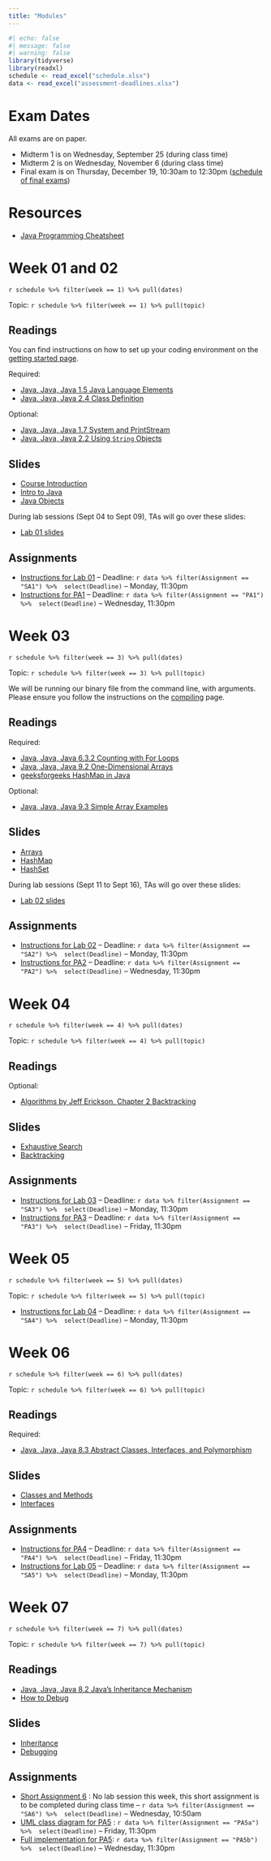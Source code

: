 ```yaml
---
title: "Modules"
---
```


```r
#| echo: false
#| message: false
#| warning: false
library(tidyverse)
library(readxl)
schedule <- read_excel("schedule.xlsx")
data <- read_excel("assessment-deadlines.xlsx")
```

# Exam Dates

All exams are on paper.

* Midterm 1 is on Wednesday, September 25 (during class time)
* Midterm 2 is on Wednesday, November 6 (during class time)
* Final exam is on Thursday, December 19, 10:30am to 12:30pm ([schedule of final exams](https://registrar.arizona.edu/faculty-staff-resources/room-course-scheduling/schedule-classes/final-exams/final-exams-fall-2024))

# Resources

* [Java Programming Cheatsheet](https://introcs.cs.princeton.edu/java/11cheatsheet/)


# Week 01 and 02

`r schedule %>% filter(week == 1) %>% pull(dates)`

Topic: `r schedule %>% filter(week == 1) %>% pull(topic)`

## Readings

You can find instructions on how to set up your coding environment on the [getting started page](start.html).

Required:

* [Java, Java, Java 1.5 Java Language Elements](https://runestone.academy/ns/books/published/javajavajava/java-language-elements.html)
* [Java, Java, Java 2.4 Class Definition](https://runestone.academy/ns/books/published/javajavajava/sec-classdef.html)

Optional:

* [Java, Java, Java 1.7 System and PrintStream](https://runestone.academy/ns/books/published/javajavajava/ch1-system-print.html)
* [Java, Java, Java 2.2 Using `String` Objects](https://runestone.academy/ns/books/published/javajavajava/using-objects.html)

## Slides

* [Course Introduction](slides-01-01.html)
* [Intro to Java](slides-01-02.html)
* [Java Objects](slides-01-03.html)

During lab sessions (Sept 04 to Sept 09), TAs will go over these slides:

* [Lab 01 slides](lab01-slides.html)

## Assignments

* [Instructions for Lab 01](short-assignment-01.html) -- Deadline: `r data %>% filter(Assignment == "SA1") %>%  select(Deadline)` -- Monday, 11:30pm
* [Instructions for PA1](programming-assignment-01.html) -- Deadline: `r data %>% filter(Assignment == "PA1") %>%  select(Deadline)` -- Wednesday, 11:30pm

# Week 03

`r schedule %>% filter(week == 3) %>% pull(dates)`

Topic: `r schedule %>% filter(week == 3) %>% pull(topic)`

We will be running our binary file from the command line, with arguments. Please ensure you follow the instructions on the [compiling](compiling.html) page.

## Readings

Required:

* [Java, Java, Java 6.3.2 Counting with For Loops](https://runestone.academy/ns/books/published/javajavajava/counting-loops.html)
* [Java, Java, Java 9.2 One-Dimensional Arrays](https://runestone.academy/ns/books/published/javajavajava/one-dimensional-arrays.html)
* [geeksforgeeks HashMap in Java](https://www.geeksforgeeks.org/java-util-hashmap-in-java-with-examples/)

Optional:

* [Java, Java, Java 9.3 Simple Array Examples](https://runestone.academy/ns/books/published/javajavajava/simple-array-examples.html)

## Slides

* [Arrays](slides-02-01.html)
* [HashMap](slides-02-02.html)
* [HashSet](slides-02-03.html)

During lab sessions (Sept 11 to Sept 16), TAs will go over these slides:

* [Lab 02 slides](lab02-slides.html)

## Assignments

* [Instructions for Lab 02](short-assignment-02.html) -- Deadline: `r data %>% filter(Assignment == "SA2") %>%  select(Deadline)` -- Monday, 11:30pm
* [Instructions for PA2](programming-assignment-02.html) -- Deadline: `r data %>% filter(Assignment == "PA2") %>%  select(Deadline)` -- Wednesday, 11:30pm

# Week 04

`r schedule %>% filter(week == 4) %>% pull(dates)`

Topic: `r schedule %>% filter(week == 4) %>% pull(topic)`

## Readings

Optional:

* [Algorithms by Jeff Erickson, Chapter 2 Backtracking](https://jeffe.cs.illinois.edu/teaching/algorithms/book/02-backtracking.pdf)

## Slides

* [Exhaustive Search](slides-03-01.html)
* [Backtracking](slides-03-02.html)

## Assignments

* [Instructions for Lab 03](short-assignment-03.html) -- Deadline: `r data %>% filter(Assignment == "SA3") %>%  select(Deadline)` -- Monday, 11:30pm
* [Instructions for PA3](programming-assignment-03.html) -- Deadline: `r data %>% filter(Assignment == "PA3") %>%  select(Deadline)` -- Friday, 11:30pm

# Week 05

`r schedule %>% filter(week == 5) %>% pull(dates)`

Topic: `r schedule %>% filter(week == 5) %>% pull(topic)`

* [Instructions for Lab 04](short-assignment-04.html) -- Deadline: `r data %>% filter(Assignment == "SA4") %>%  select(Deadline)` -- Monday, 11:30pm


# Week 06

`r schedule %>% filter(week == 6) %>% pull(dates)`

Topic: `r schedule %>% filter(week == 6) %>% pull(topic)`

## Readings

Required:

* [Java, Java, Java 8.3 Abstract Classes, Interfaces, and Polymorphism](https://runestone.academy/ns/books/published/javajavajava/abstract-classes-interfacesand-polymorphism.html)

## Slides

* [Classes and Methods](slides-04-01.html)
* [Interfaces](slides-04-02.html)


## Assignments

* [Instructions for PA4](programming-assignment-04.html) -- Deadline: `r data %>% filter(Assignment == "PA4") %>%  select(Deadline)` -- Friday, 11:30pm
* [Instructions for Lab 05](short-assignment-05.html) -- Deadline: `r data %>% filter(Assignment == "SA5") %>%  select(Deadline)` -- Monday, 11:30pm

# Week 07

`r schedule %>% filter(week == 7) %>% pull(dates)`

Topic: `r schedule %>% filter(week == 7) %>% pull(topic)`


## Readings

* [Java, Java, Java 8.2 Java’s Inheritance Mechanism](https://runestone.academy/ns/books/published/javajavajava/javas-inheritance-mechanism.html)
* [How to Debug](https://blog.regehr.org/archives/199)

## Slides

* [Inheritance](slides-05-01.html)
* [Debugging](slides-05-02.html)


## Assignments

* [Short Assignment 6](https://adrianapicoral.com/csc-210/slides-05-01.html#/update-the-uml-diagram) : No lab session this week, this short assignment is to be completed during class time -- `r data %>% filter(Assignment == "SA6") %>%  select(Deadline)` -- Wednesday, 10:50am
* [UML class diagram for PA5](programming-assignment-05.html) : `r data %>% filter(Assignment == "PA5a") %>%  select(Deadline)` -- Friday, 11:30pm
* [Full implementation for PA5](programming-assignment-05.html): `r data %>% filter(Assignment == "PA5b") %>%  select(Deadline)` -- Wednesday, 11:30pm


